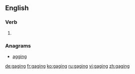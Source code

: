 ==English==

===Verb===
{{head|en|present participle}}

# {{present participle of|gage|lang=en}}

===Anagrams===
* [[agging#English|agging]]

[[de:gaging]]
[[fr:gaging]]
[[ko:gaging]]
[[ru:gaging]]
[[vi:gaging]]
[[zh:gaging]]